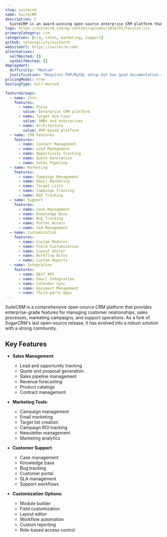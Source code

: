 ```yaml
---
slug: suitecrm
name: SuiteCRM
description: |
  SuiteCRM is an award-winning open-source enterprise CRM platform that provides comprehensive customer relationship management capabilities including sales automation, marketing campaigns, support cases, project management and more.
logo: https://suitecrm.com/wp-content/uploads/2018/01/favicon.ico
primaryCategory: crm
categories: [crm, sales, marketing, support]
github: salesagility/suitecrm
websiteUrl: https://suitecrm.com/
alternatives:
  selfHosted: []
  nonSelfHosted: []
deployment:
  difficulty: "Medium"
  justification: "Requires PHP/MySQL setup but has good documentation and multiple installation options."
pricingModel: Free
hostingType: Self-Hosted

featureGroups:
  - name: Core
    features:
      - name: Focus
        value: Enterprise CRM platform
      - name: Target Use Case
        value: SMBs and enterprises
      - name: Architecture
        value: PHP-based platform
  - name: CRM Features
    features:
      - name: Contact Management
      - name: Lead Management
      - name: Opportunity Tracking
      - name: Quote Generation
      - name: Sales Pipeline
  - name: Marketing
    features:
      - name: Campaign Management
      - name: Email Marketing
      - name: Target Lists
      - name: Campaign Tracking
      - name: ROI Tracking
  - name: Support
    features:
      - name: Case Management
      - name: Knowledge Base
      - name: Bug Tracking
      - name: Portal Access
      - name: SLA Management
  - name: Customization
    features:
      - name: Custom Modules
      - name: Field Customization
      - name: Layout Editor
      - name: Workflow Rules
      - name: Custom Reports
  - name: Integration
    features:
      - name: REST API
      - name: Email Integration
      - name: Calendar Sync
      - name: Document Management
      - name: Third-party Apps
---
```


SuiteCRM is a comprehensive open-source CRM platform that provides enterprise-grade features for managing customer relationships, sales processes, marketing campaigns, and support operations. As a fork of SugarCRM's last open-source release, it has evolved into a robust solution with a strong community.

## Key Features

- **Sales Management**:

  - Lead and opportunity tracking
  - Quote and proposal generation
  - Sales pipeline management
  - Revenue forecasting
  - Product catalogs
  - Contract management

- **Marketing Tools**:

  - Campaign management
  - Email marketing
  - Target list creation
  - Campaign ROI tracking
  - Newsletter management
  - Marketing analytics

- **Customer Support**:

  - Case management
  - Knowledge base
  - Bug tracking
  - Customer portal
  - SLA management
  - Support workflows

- **Customization Options**:
  - Module builder
  - Field customization
  - Layout editor
  - Workflow automation
  - Custom reporting
  - Role-based access control
